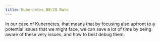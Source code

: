 ```yaml
---
title: Kubernetes 80/20 Rule
---
```



<Alert
  title="Pareto principle"
  variant="success"
  description="The Pareto principle (also known as the 80/20 rule, the law of the vital few and the principle of factor 
  sparsity) states that for many outcomes, roughly 80% of consequences come from 20% of causes."
/>

In our case of Kubernetes, that means that by focusing also upfront to a potential issues that we might face, we can save a
lot of time by being aware of these very issues, and how to best debug them.


<KubernetesParetoPrinciple />
